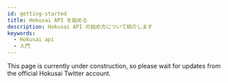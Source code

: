 ```yaml
---
id: getting-started
title: Hokusai API を始める
description: Hokusai API の始め方について紹介します
keywords:
  - Hokusai api
  - 入門
---
```


This page is currently under construction, so please wait for updates from the official Hokusai Twitter account.